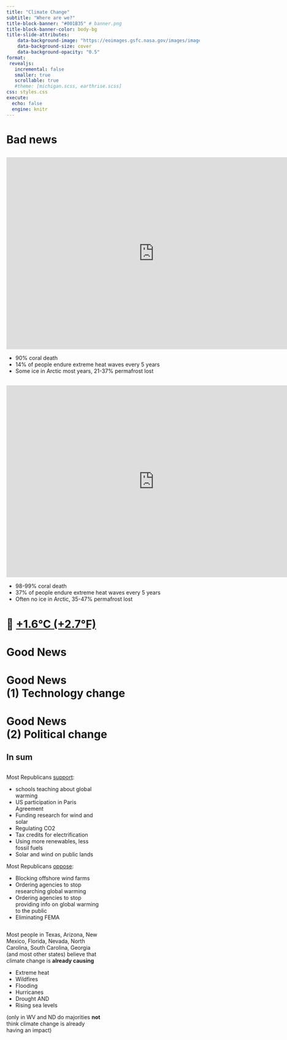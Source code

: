 ```yaml
---
title: "Climate Change"
subtitle: "Where are we?"
title-block-banner: "#001B35" # banner.png
title-block-banner-color: body-bg
title-slide-attributes:
    data-background-image: "https://eoimages.gsfc.nasa.gov/images/imagerecords/82000/82693/earthrise_vis_1092.jpg"
    data-background-size: cover
    data-background-opacity: "0.5"
format:
 revealjs:
   incremental: false
   smaller: true
   scrollable: true
   #theme: [michigan.scss, earthrise.scss]
css: styles.css
execute:
  echo: false
  engine: knitr
---
```


# Bad news


## {background-image="https://ichef.bbci.co.uk/ace/standard/1920/cpsprodpb/F04E/production/_133281516_era_5_global_sea_temp_lines2024-05-05-nc.png" background-size="contain"}

<!--https://climate.copernicus.eu/surface-air-temperature-july-2025 --> 

## {background-image="https://offsetguide.org/wp-content/uploads/2019/11/Fig1_OIF.png" background-size="contain"}


## 

<iframe scrolling="no" frameborder="0" marginheight="0px" marginwidth="0px" style="display: initial; margin: 0 auto;" src="https://cbhighcharts2019.s3.eu-west-2.amazonaws.com/UNEP+Emissions+Gap/peaking_year_15c.html" width="770px" height="500px"></iframe>

- 90% coral death
- 14% of people endure extreme heat waves every 5 years 
- Some ice in Arctic most years, 21-37% permafrost lost  <!--; sea level rise ~1m (3 feet)--> 


##

<iframe scrolling="no" frameborder="0" marginheight="0px" marginwidth="0px" style="display: initial; margin: 0 auto;" src="https://cbhighcharts2019.s3.eu-west-2.amazonaws.com/UNEP+Emissions+Gap/peaking_year_2c.html" width="770px" height="500px"></iframe>

- 98-99% coral death
- 37% of people endure extreme heat waves every 5 years 
- Often no ice in Arctic, 35-47% permafrost lost  <!--; sea levels rising up to 10 metres (30 feet)--> 


## {background-image="figs/rhodium-2023.png" background-size="contain"}

# 📍 [+1.6°C (+2.7°F)](https://climate.copernicus.eu/copernicus-2024-first-year-exceed-15degc-above-pre-industrial-level)

# Good News

# Good News  <br> (1) Technology change

<!--
## {background-image="https://elements.visualcapitalist.com/wp-content/uploads/2021/06/solar-energy-costs-wrights-law.png" background-size="contain"}
-->

## {background-image="https://cleantechnica.com/wp-content/uploads/2023/09/RMI-LCOE-chart-800x445.jpg" background-size="contain"}

## {background-image="https://climatesolutions-careers.org/wp-content/uploads/2024/03/3declines-1536x749.png" background-size="contain"}


## {background-image="https://i.redd.it/fnexljzv83bd1.jpeg" background-size="contain"}

## {background-image="https://i.redd.it/hw34ws6iu91e1.jpeg" background-size="contain"}

## {background-image="https://leraffl.github.io/LeRaffl-Gallery/images/2025-08/china_ICE_BEV_20250919.png" background-size="contain"}

## {background-image="https://leraffl.github.io/LeRaffl-Gallery/images/2025-05/singapore_ICE_BEV_20250601.png" background-size="contain"}




# Good News  <br> (2) Political change


## {background-image="https://climatecommunication.yale.edu/wp-content/uploads/2025/05/majority-registered-voters-want-federal-agencies-to-increase-efforts-to-protect-people-from-health-harms-of-global-warming.png" background-size="contain"}

## {background-image="https://climatecommunication.yale.edu/wp-content/uploads/2025/06/climate-change-american-mind-politics-policy-spring-2025-11.1-scaled.png" background-size="contain"}

<!--

## {background-image="https://climatecommunication.yale.edu/wp-content/uploads/2025/06/climate-change-american-mind-politics-policy-spring-2025-1.2-scaled.png" background-size="contain"}

## {background-image="https://climatecommunication.yale.edu/wp-content/uploads/2025/06/climate-change-american-mind-politics-policy-spring-2025-1.1-scaled.png" background-size="contain"}
--> 


## {background-image="https://climatecommunication.yale.edu/wp-content/uploads/2025/06/climate-change-american-mind-politics-policy-spring-2025-2.5-2048x1603.png" background-size="contain"}

## {background-image="https://climatecommunication.yale.edu/wp-content/uploads/2025/06/climate-change-american-mind-politics-policy-spring-2025-2.4-2048x1603.png" background-size="contain"}

## {background-image="https://climatecommunication.yale.edu/wp-content/uploads/2025/06/climate-change-american-mind-politics-policy-spring-2025-2.1-scaled.png" background-size="contain"}



## {background-image="https://climatecommunication.yale.edu/wp-content/uploads/2025/08/fig1_maps_final-3.png" background-size="contain"}

## In sum

::: {.column width="50%"}


Most Republicans [support](): 

- schools teaching about global warming
- US participation in Paris Agreement
- Funding research for wind and solar
- Regulating CO2
- Tax credits for electrification 
- Using more renewables, less fossil fuels
- Solar and wind on public lands

Most Republicans [oppose](): 

- Blocking offshore wind farms
- Ordering agencies to stop researching global warming 
- Ordering agencies to stop providing info on global warming to the public 
- Eliminating FEMA
:::

::: {.column width="50%"}

Most people in Texas, Arizona, New Mexico, Florida, Nevada, North Carolina, South Carolina, Georgia (and most other states) believe that climate change is **already causing**

- Extreme heat
- Wildfires
- Flooding
- Hurricanes 
- Drought AND 
- Rising sea levels

(only in WV and ND do majorities **not** think climate change is already having an impact)
:::

## {background-image="https://loquatinc.io/wp-content/uploads/2024/07/kthhmssen6ybhpbnl_v4s2cgf4ry-loquat_li-12-07-24-min.jpg" background-size="contain"}
